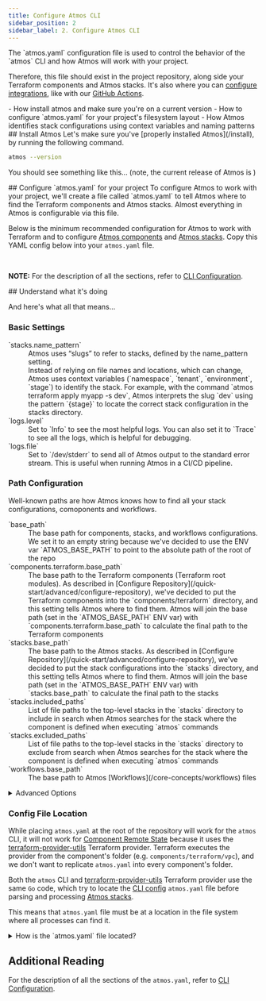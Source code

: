 ```yaml
---
title: Configure Atmos CLI
sidebar_position: 2
sidebar_label: 2. Configure Atmos CLI
---
```


<Intro>
The `atmos.yaml` configuration file is used to control the behavior of the `atmos` CLI and how Atmos will work with your project. 
</Intro>

Therefore, this file should exist in the project repository, along side your Terraform components and Atmos stacks. It's also where you can [configure integrations](/integrations), like with our [GitHub Actions](/integrations/github-actions).

<KeyPoints>
- How install atmos and make sure you're on a current version
- How to configure `atmos.yaml` for your project's filesystem layout
- How Atmos identifies stack configurations using context variables and naming patterns
</KeyPoints>


<Step>
## <StepNumber/> Install Atmos
Let's make sure you've [properly installed Atmos](/install), by running the following command.

```bash
atmos --version
```

You should see something like this... (note, the current release of Atmos is <LatestRelease />)

<Screengrab title="atmos help" slug="atmos-version" />
</Step>

<Step>
## <StepNumber/> Configure `atmos.yaml` for your project
To configure Atmos to work with your project, we'll create a file called `atmos.yaml` to tell Atmos where to find the
Terraform components and Atmos stacks. Almost everything in Atmos is configurable via this file.

Below is the minimum recommended configuration for Atmos to work with Terraform and to configure [Atmos components](/core-concepts/components) 
and [Atmos stacks](/core-concepts/stacks). Copy this YAML config below into your `atmos.yaml` file.

<br/>

<EmbedFile filePath="examples/demo-stacks/atmos.yaml" />

__NOTE:__ For the description of all the sections, refer to [CLI Configuration](/cli/configuration).
</Step>

<Step>
## <StepNumber/> Understand what it's doing

And here's what all that means...

### Basic Settings

<dl>
  <dt>`stacks.name_pattern`</dt>
  <dd>
    Atmos uses “slugs” to refer to stacks, defined by the name_pattern setting.<br/>
    Instead of relying on file names and locations, which can change, Atmos uses context variables (`namespace`, `tenant`, `environment`, `stage`) 
    to identify the stack. For example, with the command `atmos terraform apply myapp -s dev`, 
    Atmos interprets the slug `dev` using the pattern `{stage}` to locate the correct stack configuration
    in the stacks directory.
  </dd>

  <dt>`logs.level`</dt>
  <dd>
    Set to `Info` to see the most helpful logs. You can also set it to `Trace` to see all the logs, which is helpful for debugging.
  </dd>
  
  <dt>`logs.file`</dt>
  <dd>
    Set to `/dev/stderr` to send all of Atmos output to the standard error stream. This is useful when running Atmos in a CI/CD pipeline.
  </dd>
</dl>

### Path Configuration

Well-known paths are how Atmos knows how to find all your stack configurations, comoponents and workflows.

<dl>
  <dt>`base_path`</dt>
  <dd>The base path for components, stacks, and workflows configurations. We set it to an empty string because we've decided to use the ENV var `ATMOS_BASE_PATH` to point to the absolute path of the root of the repo</dd>

  <dt>`components.terraform.base_path`</dt>
  <dd>The base path to the Terraform components (Terraform root modules). As described in [Configure Repository](/quick-start/advanced/configure-repository), we've decided to put the Terraform components into the `components/terraform` directory, and this setting tells Atmos where to find them. Atmos will join the base path (set in the `ATMOS_BASE_PATH` ENV var) with `components.terraform.base_path` to calculate the final path to the Terraform components</dd>

  <dt>`stacks.base_path`</dt>
  <dd>The base path to the Atmos stacks. As described in [Configure Repository](/quick-start/advanced/configure-repository), we've decided to put the stack configurations into the `stacks` directory, and this setting tells Atmos where to find them. Atmos will join the base path (set in the `ATMOS_BASE_PATH` ENV var) with `stacks.base_path` to calculate the final path to the stacks</dd>

  <dt>`stacks.included_paths`</dt>
  <dd>List of file paths to the top-level stacks in the `stacks` directory to include in search when Atmos searches for the stack where the component is defined when executing `atmos` commands</dd>

  <dt>`stacks.excluded_paths`</dt>
  <dd>List of file paths to the top-level stacks in the `stacks` directory to exclude from search when Atmos searches for the stack where the component is defined when executing `atmos` commands</dd>

  <dt>`workflows.base_path`</dt>
  <dd>The base path to Atmos [Workflows](/core-concepts/workflows) files</dd>
</dl>


<details>
<summary>Advanced Options</summary>
<dl>
  <dt>components.terraform.apply_auto_approve</dt>
  <dd>if set to `true`, Atmos automatically adds the `-auto-approve` option to instruct Terraform to apply the plan without 
  asking for confirmation when executing `terraform apply` command</dd>

  <dt>`components.terraform.deploy_run_init`</dt>
  <dd>if set to `true`, Atmos runs `terraform init` before executing [`atmos terraform deploy`](/cli/commands/terraform/deploy) command</dd>

  <dt>`components.terraform.init_run_reconfigure`</dt>
  <dd>if set to `true`, Atmos automatically adds the `-reconfigure` option to update the backend configuration when executing `terraform init` command</dd>

  <dt>`components.terraform.auto_generate_backend_file`</dt>
  <dd>if set to `true`, Atmos automatically generates the Terraform backend file from the component configuration when executing `terraform plan` and `terraform apply` commands</dd>

  <dt>`commands`</dt>
  <dd>configuration for [Atmos Custom Commands](/core-concepts/custom-commands)</dd>

  <dt>`schemas`</dt>
  <dd>
  [JSON Schema](https://json-schema.org/) and [OPA Policy](https://www.openpolicyagent.org/) configurations for:
  - [Atmos Manifests Validation](/cli/schemas)
  - [Atmos Stack Validation](/core-concepts/validate)
  </dd>
</dl>

</details>


### Config File Location

While placing `atmos.yaml` at the root of the repository will work for the `atmos` CLI, it will not work
for [Component Remote State](/core-concepts/components/terraform/remote-state) because it uses
the [terraform-provider-utils](https://github.com/cloudposse/terraform-provider-utils) Terraform provider. Terraform executes the provider from the
component's folder (e.g. `components/terraform/vpc`), and we don't want to replicate `atmos.yaml` into every component's folder.

Both the `atmos` CLI and [terraform-provider-utils](https://github.com/cloudposse/terraform-provider-utils) Terraform provider use the same `Go` code,
which try to locate the [CLI config](/cli/configuration) `atmos.yaml` file before parsing and processing [Atmos stacks](/core-concepts/stacks).

This means that `atmos.yaml` file must be at a location in the file system where all processes can find it.

<details>
<summary>How is the `atmos.yaml` file located?</summary>

`atmos.yaml` is loaded from the following locations (from lowest to highest priority):

- System dir (`/usr/local/etc/atmos/atmos.yaml` on Linux, `%LOCALAPPDATA%/atmos/atmos.yaml` on Windows)
- Home dir (`~/.atmos/atmos.yaml`)
- Current directory
- ENV var `ATMOS_CLI_CONFIG_PATH`

:::note

Initial Atmos configuration can be controlled by these ENV vars:

<dl>
  <dt>`ATMOS_CLI_CONFIG_PATH`</dt>
  <dd>Directory that contains the `atmos.yaml` (just the folder without the file name). It's not possible to change the filename at this time.</dd>

  <dt>`ATMOS_BASE_PATH`</dt>
  <dd>Base path to the `components/` and `stacks/` folders.</dd>
</dl>
:::
</details>
</Step>

## Additional Reading

For the description of all the sections of the `atmos.yaml`, refer to [CLI Configuration](/cli/configuration).
